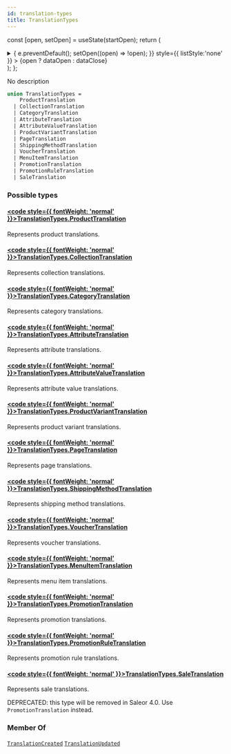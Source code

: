 ```yaml
---
id: translation-types
title: TranslationTypes
---
```






const [open, setOpen] = useState(startOpen);
return (
<details {...(open ? { open: true } : {})} className="details" style={{ border:'none', boxShadow:'none', background:'var(--ifm-background-color)' }}>
<summary
onClick={(e) => {
e.preventDefault();
setOpen((open) => !open);
}}
style={{ listStyle:'none' }} >
{open ? dataOpen : dataClose}
</summary>
{open && children}
</details>
);
};

No description

```graphql
union TranslationTypes =
    ProductTranslation
  | CollectionTranslation
  | CategoryTranslation
  | AttributeTranslation
  | AttributeValueTranslation
  | ProductVariantTranslation
  | PageTranslation
  | ShippingMethodTranslation
  | VoucherTranslation
  | MenuItemTranslation
  | PromotionTranslation
  | PromotionRuleTranslation
  | SaleTranslation
```

### Possible types

#### [<code style={{ fontWeight: 'normal' }}>TranslationTypes.<b>ProductTranslation</b></code>](../../../api-reference/products/objects/product-translation.mdx) <Badge class="badge badge--secondary" text="object"/> <Badge class="badge badge--secondary" text="products"/>

Represents product translations.

#### [<code style={{ fontWeight: 'normal' }}>TranslationTypes.<b>CollectionTranslation</b></code>](../../../api-reference/products/objects/collection-translation.mdx) <Badge class="badge badge--secondary" text="object"/> <Badge class="badge badge--secondary" text="products"/>

Represents collection translations.

#### [<code style={{ fontWeight: 'normal' }}>TranslationTypes.<b>CategoryTranslation</b></code>](../../../api-reference/products/objects/category-translation.mdx) <Badge class="badge badge--secondary" text="object"/> <Badge class="badge badge--secondary" text="products"/>

Represents category translations.

#### [<code style={{ fontWeight: 'normal' }}>TranslationTypes.<b>AttributeTranslation</b></code>](../../../api-reference/attributes/objects/attribute-translation.mdx) <Badge class="badge badge--secondary" text="object"/> <Badge class="badge badge--secondary" text="attributes"/>

Represents attribute translations.

#### [<code style={{ fontWeight: 'normal' }}>TranslationTypes.<b>AttributeValueTranslation</b></code>](../../../api-reference/attributes/objects/attribute-value-translation.mdx) <Badge class="badge badge--secondary" text="object"/> <Badge class="badge badge--secondary" text="attributes"/>

Represents attribute value translations.

#### [<code style={{ fontWeight: 'normal' }}>TranslationTypes.<b>ProductVariantTranslation</b></code>](../../../api-reference/products/objects/product-variant-translation.mdx) <Badge class="badge badge--secondary" text="object"/> <Badge class="badge badge--secondary" text="products"/>

Represents product variant translations.

#### [<code style={{ fontWeight: 'normal' }}>TranslationTypes.<b>PageTranslation</b></code>](../../../api-reference/pages/objects/page-translation.mdx) <Badge class="badge badge--secondary" text="object"/> <Badge class="badge badge--secondary" text="pages"/>

Represents page translations.

#### [<code style={{ fontWeight: 'normal' }}>TranslationTypes.<b>ShippingMethodTranslation</b></code>](../../../api-reference/shipping/objects/shipping-method-translation.mdx) <Badge class="badge badge--secondary" text="object"/> <Badge class="badge badge--secondary" text="shipping"/>

Represents shipping method translations.

#### [<code style={{ fontWeight: 'normal' }}>TranslationTypes.<b>VoucherTranslation</b></code>](../../../api-reference/discounts/objects/voucher-translation.mdx) <Badge class="badge badge--secondary" text="object"/> <Badge class="badge badge--secondary" text="discounts"/>

Represents voucher translations.

#### [<code style={{ fontWeight: 'normal' }}>TranslationTypes.<b>MenuItemTranslation</b></code>](../../../api-reference/menu/objects/menu-item-translation.mdx) <Badge class="badge badge--secondary" text="object"/> <Badge class="badge badge--secondary" text="menu"/>

Represents menu item translations.

#### [<code style={{ fontWeight: 'normal' }}>TranslationTypes.<b>PromotionTranslation</b></code>](../../../api-reference/discounts/objects/promotion-translation.mdx) <Badge class="badge badge--secondary" text="object"/> <Badge class="badge badge--secondary" text="discounts"/>

Represents promotion translations.

#### [<code style={{ fontWeight: 'normal' }}>TranslationTypes.<b>PromotionRuleTranslation</b></code>](../../../api-reference/discounts/objects/promotion-rule-translation.mdx) <Badge class="badge badge--secondary" text="object"/> <Badge class="badge badge--secondary" text="discounts"/>

Represents promotion rule translations.

#### [<code style={{ fontWeight: 'normal' }}>TranslationTypes.<b>SaleTranslation</b></code>](../../../api-reference/discounts/objects/sale-translation.mdx) <Badge class="badge badge--secondary" text="object"/> <Badge class="badge badge--secondary" text="discounts"/>

Represents sale translations.

DEPRECATED: this type will be removed in Saleor 4.0. Use `PromotionTranslation` instead.

### Member Of

[`TranslationCreated`](../../../api-reference/miscellaneous/objects/translation-created.mdx) <Badge class="badge badge--secondary" text="object"/><Bullet />[`TranslationUpdated`](../../../api-reference/miscellaneous/objects/translation-updated.mdx) <Badge class="badge badge--secondary" text="object"/>
